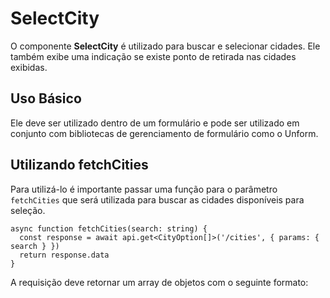 

<Meta of={SelectCityStories} />

# SelectCity

O componente **SelectCity** é utilizado para buscar e selecionar cidades. Ele também exibe uma indicação se existe ponto de retirada nas cidades exibidas.

## Uso Básico

Ele deve ser utilizado dentro de um formulário e pode ser utilizado em conjunto com bibliotecas de gerenciamento de formulário como o Unform.

<Canvas of={SelectCityStories.UsoBasico} />
<Controls />

## Utilizando fetchCities

Para utilizá-lo é importante passar uma função para o parâmetro `fetchCities` que será utilizada para buscar as cidades disponíveis para seleção.

```tsx
async function fetchCities(search: string) {
  const response = await api.get<CityOption[]>('/cities', { params: { search } })
  return response.data
}
```

A requisição deve retornar um array de objetos com o seguinte formato:

```ts
type CityOption = {
  tem_ponto: boolean
  id: number
  nome: string
  uf: string
  latitude: number
  longitude: number
  label: string
}
```
